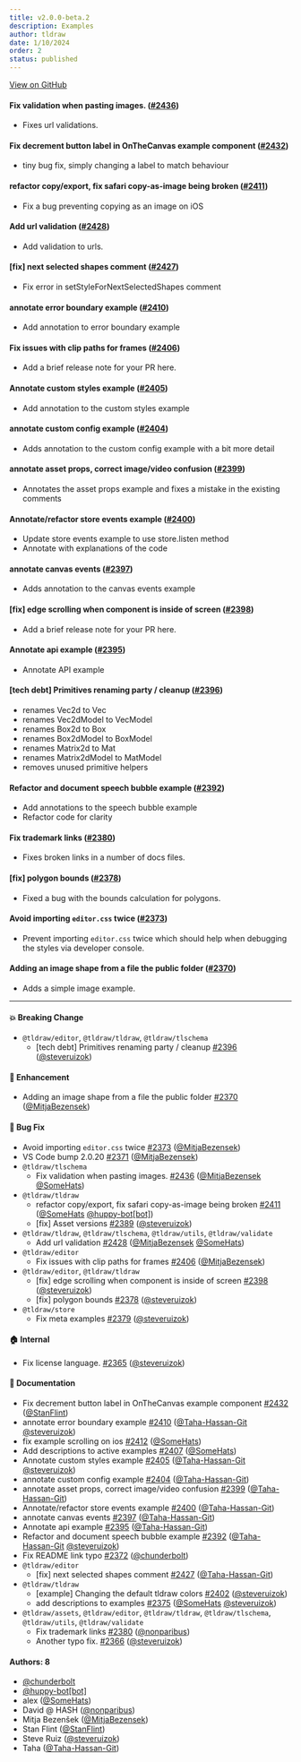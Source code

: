 ```yaml
---
title: v2.0.0-beta.2
description: Examples
author: tldraw
date: 1/10/2024
order: 2
status: published
---
```


[View on GitHub](https://github.com/tldraw/tldraw/releases/tag/v2.0.0-beta.2)

#### Fix validation when pasting images. ([#2436](https://github.com/tldraw/tldraw/pull/2436))

- Fixes url validations.

#### Fix decrement button label in OnTheCanvas example component ([#2432](https://github.com/tldraw/tldraw/pull/2432))

- tiny bug fix, simply changing a label to match behaviour

#### refactor copy/export, fix safari copy-as-image being broken ([#2411](https://github.com/tldraw/tldraw/pull/2411))

- Fix a bug preventing copying as an image on iOS

#### Add url validation ([#2428](https://github.com/tldraw/tldraw/pull/2428))

- Add validation to urls.

#### [fix] next selected shapes comment ([#2427](https://github.com/tldraw/tldraw/pull/2427))

- Fix error in setStyleForNextSelectedShapes comment

#### annotate error boundary example ([#2410](https://github.com/tldraw/tldraw/pull/2410))

- Add annotation to error boundary example

#### Fix issues with clip paths for frames ([#2406](https://github.com/tldraw/tldraw/pull/2406))

- Add a brief release note for your PR here.

#### Annotate custom styles example ([#2405](https://github.com/tldraw/tldraw/pull/2405))

- Add annotation to the custom styles example

#### annotate custom config example ([#2404](https://github.com/tldraw/tldraw/pull/2404))

- Adds annotation to the custom config example with a bit more detail

#### annotate asset props, correct image/video confusion ([#2399](https://github.com/tldraw/tldraw/pull/2399))

- Annotates the asset props example and fixes a mistake in the existing comments

#### Annotate/refactor store events example ([#2400](https://github.com/tldraw/tldraw/pull/2400))

- Update store events example to use store.listen method
- Annotate with explanations of the code

#### annotate canvas events ([#2397](https://github.com/tldraw/tldraw/pull/2397))

- Adds annotation to the canvas events example

#### [fix] edge scrolling when component is inside of screen ([#2398](https://github.com/tldraw/tldraw/pull/2398))

- Add a brief release note for your PR here.

#### Annotate api example ([#2395](https://github.com/tldraw/tldraw/pull/2395))

- Annotate API example

#### [tech debt] Primitives renaming party / cleanup ([#2396](https://github.com/tldraw/tldraw/pull/2396))

- renames Vec2d to Vec
- renames Vec2dModel to VecModel
- renames Box2d to Box
- renames Box2dModel to BoxModel
- renames Matrix2d to Mat
- renames Matrix2dModel to MatModel
- removes unused primitive helpers

#### Refactor and document speech bubble example ([#2392](https://github.com/tldraw/tldraw/pull/2392))

- Add annotations to the speech bubble example
- Refactor code for clarity

#### Fix trademark links ([#2380](https://github.com/tldraw/tldraw/pull/2380))

- Fixes broken links in a number of docs files.

#### [fix] polygon bounds ([#2378](https://github.com/tldraw/tldraw/pull/2378))

- Fixed a bug with the bounds calculation for polygons.

#### Avoid importing `editor.css` twice ([#2373](https://github.com/tldraw/tldraw/pull/2373))

- Prevent importing `editor.css` twice which should help when debugging the styles via developer console.

#### Adding an image shape from a file the public folder ([#2370](https://github.com/tldraw/tldraw/pull/2370))

- Adds a simple image example.

---

#### 💥 Breaking Change

- `@tldraw/editor`, `@tldraw/tldraw`, `@tldraw/tlschema`
  - [tech debt] Primitives renaming party / cleanup [#2396](https://github.com/tldraw/tldraw/pull/2396) ([@steveruizok](https://github.com/steveruizok))

#### 🚀 Enhancement

- Adding an image shape from a file the public folder [#2370](https://github.com/tldraw/tldraw/pull/2370) ([@MitjaBezensek](https://github.com/MitjaBezensek))

#### 🐛 Bug Fix

- Avoid importing `editor.css` twice [#2373](https://github.com/tldraw/tldraw/pull/2373) ([@MitjaBezensek](https://github.com/MitjaBezensek))
- VS Code bump 2.0.20 [#2371](https://github.com/tldraw/tldraw/pull/2371) ([@MitjaBezensek](https://github.com/MitjaBezensek))
- `@tldraw/tlschema`
  - Fix validation when pasting images. [#2436](https://github.com/tldraw/tldraw/pull/2436) ([@MitjaBezensek](https://github.com/MitjaBezensek) [@SomeHats](https://github.com/SomeHats))
- `@tldraw/tldraw`
  - refactor copy/export, fix safari copy-as-image being broken [#2411](https://github.com/tldraw/tldraw/pull/2411) ([@SomeHats](https://github.com/SomeHats) [@huppy-bot[bot]](https://github.com/huppy-bot[bot]))
  - [fix] Asset versions [#2389](https://github.com/tldraw/tldraw/pull/2389) ([@steveruizok](https://github.com/steveruizok))
- `@tldraw/tldraw`, `@tldraw/tlschema`, `@tldraw/utils`, `@tldraw/validate`
  - Add url validation [#2428](https://github.com/tldraw/tldraw/pull/2428) ([@MitjaBezensek](https://github.com/MitjaBezensek) [@SomeHats](https://github.com/SomeHats))
- `@tldraw/editor`
  - Fix issues with clip paths for frames [#2406](https://github.com/tldraw/tldraw/pull/2406) ([@MitjaBezensek](https://github.com/MitjaBezensek))
- `@tldraw/editor`, `@tldraw/tldraw`
  - [fix] edge scrolling when component is inside of screen [#2398](https://github.com/tldraw/tldraw/pull/2398) ([@steveruizok](https://github.com/steveruizok))
  - [fix] polygon bounds [#2378](https://github.com/tldraw/tldraw/pull/2378) ([@steveruizok](https://github.com/steveruizok))
- `@tldraw/store`
  - Fix meta examples [#2379](https://github.com/tldraw/tldraw/pull/2379) ([@steveruizok](https://github.com/steveruizok))

#### 🏠 Internal

- Fix license language. [#2365](https://github.com/tldraw/tldraw/pull/2365) ([@steveruizok](https://github.com/steveruizok))

#### 📝 Documentation

- Fix decrement button label in OnTheCanvas example component [#2432](https://github.com/tldraw/tldraw/pull/2432) ([@StanFlint](https://github.com/StanFlint))
- annotate error boundary example [#2410](https://github.com/tldraw/tldraw/pull/2410) ([@Taha-Hassan-Git](https://github.com/Taha-Hassan-Git) [@steveruizok](https://github.com/steveruizok))
- fix example scrolling on ios [#2412](https://github.com/tldraw/tldraw/pull/2412) ([@SomeHats](https://github.com/SomeHats))
- Add descriptions to active examples [#2407](https://github.com/tldraw/tldraw/pull/2407) ([@SomeHats](https://github.com/SomeHats))
- Annotate custom styles example [#2405](https://github.com/tldraw/tldraw/pull/2405) ([@Taha-Hassan-Git](https://github.com/Taha-Hassan-Git) [@steveruizok](https://github.com/steveruizok))
- annotate custom config example [#2404](https://github.com/tldraw/tldraw/pull/2404) ([@Taha-Hassan-Git](https://github.com/Taha-Hassan-Git))
- annotate asset props, correct image/video confusion [#2399](https://github.com/tldraw/tldraw/pull/2399) ([@Taha-Hassan-Git](https://github.com/Taha-Hassan-Git))
- Annotate/refactor store events example [#2400](https://github.com/tldraw/tldraw/pull/2400) ([@Taha-Hassan-Git](https://github.com/Taha-Hassan-Git))
- annotate canvas events [#2397](https://github.com/tldraw/tldraw/pull/2397) ([@Taha-Hassan-Git](https://github.com/Taha-Hassan-Git))
- Annotate api example [#2395](https://github.com/tldraw/tldraw/pull/2395) ([@Taha-Hassan-Git](https://github.com/Taha-Hassan-Git))
- Refactor and document speech bubble example [#2392](https://github.com/tldraw/tldraw/pull/2392) ([@Taha-Hassan-Git](https://github.com/Taha-Hassan-Git) [@steveruizok](https://github.com/steveruizok))
- Fix README link typo [#2372](https://github.com/tldraw/tldraw/pull/2372) ([@chunderbolt](https://github.com/chunderbolt))
- `@tldraw/editor`
  - [fix] next selected shapes comment [#2427](https://github.com/tldraw/tldraw/pull/2427) ([@Taha-Hassan-Git](https://github.com/Taha-Hassan-Git))
- `@tldraw/tldraw`
  - [example] Changing the default tldraw colors [#2402](https://github.com/tldraw/tldraw/pull/2402) ([@steveruizok](https://github.com/steveruizok))
  - add descriptions to examples [#2375](https://github.com/tldraw/tldraw/pull/2375) ([@SomeHats](https://github.com/SomeHats) [@steveruizok](https://github.com/steveruizok))
- `@tldraw/assets`, `@tldraw/editor`, `@tldraw/tldraw`, `@tldraw/tlschema`, `@tldraw/utils`, `@tldraw/validate`
  - Fix trademark links [#2380](https://github.com/tldraw/tldraw/pull/2380) ([@nonparibus](https://github.com/nonparibus))
  - Another typo fix. [#2366](https://github.com/tldraw/tldraw/pull/2366) ([@steveruizok](https://github.com/steveruizok))

#### Authors: 8

- [@chunderbolt](https://github.com/chunderbolt)
- [@huppy-bot[bot]](https://github.com/huppy-bot[bot])
- alex ([@SomeHats](https://github.com/SomeHats))
- David @ HASH ([@nonparibus](https://github.com/nonparibus))
- Mitja Bezenšek ([@MitjaBezensek](https://github.com/MitjaBezensek))
- Stan Flint ([@StanFlint](https://github.com/StanFlint))
- Steve Ruiz ([@steveruizok](https://github.com/steveruizok))
- Taha ([@Taha-Hassan-Git](https://github.com/Taha-Hassan-Git))
